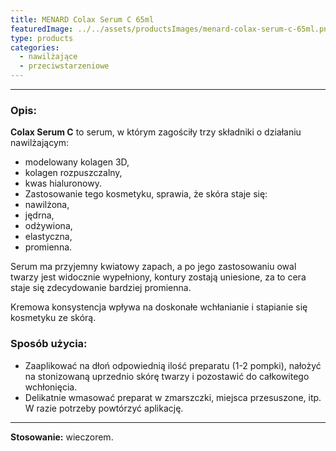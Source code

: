 ```yaml
---
title: MENARD Colax Serum C 65ml
featuredImage: ../../assets/productsImages/menard-colax-serum-c-65ml.png
type: products
categories:
  - nawilżające
  - przeciwstarzeniowe
---
```



<Colax />

---

<h3>Opis:</h3>

**Colax Serum C** to serum, w którym zagościły trzy składniki o działaniu nawilżającym:

- modelowany kolagen 3D,
- kolagen rozpuszczalny,
- kwas hialuronowy.
- Zastosowanie tego kosmetyku, sprawia, że skóra staje się:
- nawilżona,
- jędrna,
- odżywiona,
- elastyczna,
- promienna.

Serum ma przyjemny kwiatowy zapach, a po jego zastosowaniu owal twarzy jest widocznie wypełniony, kontury zostają uniesione, za to cera staje się zdecydowanie bardziej promienna.

Kremowa konsystencja wpływa na doskonałe wchłanianie i stapianie się kosmetyku ze skórą.

### Sposób użycia:

- Zaaplikować na dłoń odpowiednią ilość preparatu (1-2 pompki), nałożyć na stonizowaną uprzednio skórę twarzy i pozostawić do całkowitego wchłonięcia.
- Delikatnie wmasować preparat w zmarszczki, miejsca przesuszone, itp. W razie potrzeby powtórzyć aplikację.

---

**Stosowanie:** wieczorem.

